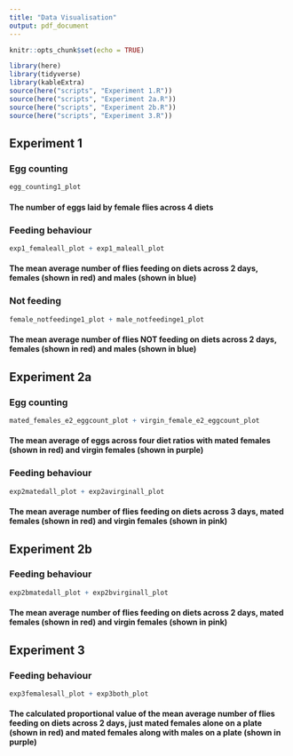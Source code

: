 ```yaml
---
title: "Data Visualisation"
output: pdf_document
---
```


```r
knitr::opts_chunk$set(echo = TRUE)
```



```r
library(here)
library(tidyverse)
library(kableExtra)
source(here("scripts", "Experiment 1.R"))
source(here("scripts", "Experiment 2a.R"))
source(here("scripts", "Experiment 2b.R"))
source(here("scripts", "Experiment 3.R"))
```



## Experiment 1

### Egg counting 

```r

egg_counting1_plot 

```

#### The number of eggs laid by female flies across 4 diets

### Feeding behaviour 

```r

exp1_femaleall_plot + exp1_maleall_plot

```

#### The mean average number of flies feeding on diets across 2 days, females (shown in red) and males (shown in blue)

### Not feeding 

```r

female_notfeedinge1_plot + male_notfeedinge1_plot

```

#### The mean average number of flies NOT feeding on diets across 2 days, females (shown in red) and males (shown in blue)


## Experiment 2a

### Egg counting 

```r

mated_females_e2_eggcount_plot + virgin_female_e2_eggcount_plot

```

#### The mean average of eggs across four diet ratios with mated females (shown in red) and virgin females (shown in purple)


### Feeding behaviour 

```r

exp2matedall_plot + exp2avirginall_plot

```

#### The mean average number of flies feeding on diets across 3 days, mated females (shown in red) and virgin females (shown in pink)


## Experiment 2b

### Feeding behaviour 

```r

exp2bmatedall_plot + exp2bvirginall_plot

```

#### The mean average number of flies feeding on diets across 2 days, mated females (shown in red) and virgin females (shown in pink)

## Experiment 3

### Feeding behaviour 

```r

exp3femalesall_plot + exp3both_plot

```

#### The calculated proportional value of the mean average number of flies feeding on diets across 2 days, just mated females alone on a plate (shown in red) and mated females along with males on a plate (shown in purple)
